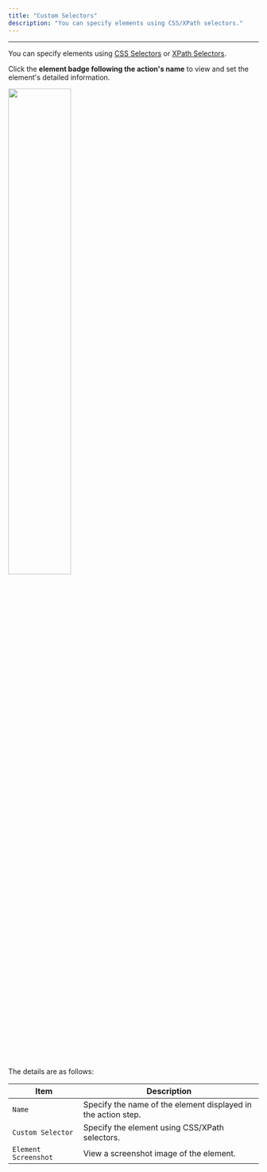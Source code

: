 ```yaml
---
title: "Custom Selectors"
description: "You can specify elements using CSS/XPath selectors."
---
```


---

You can specify elements using [CSS Selectors](https://www.w3schools.com/cssref/css_selectors.php) or [XPath Selectors](https://www.w3schools.com/xml/xpath_syntax.asp).

Click the **element badge following the action's name** to view and set the element's detailed information.

<img width="50%" src="/assets/advanced/custom-selector/custom-selector.png" />

The details are as follows:

| Item                 | Description                                                   |
| -------------------- | ------------------------------------------------------------- |
| `Name`               | Specify the name of the element displayed in the action step. |
| `Custom Selector`    | Specify the element using CSS/XPath selectors.                |
| `Element Screenshot` | View a screenshot image of the element.                       |
